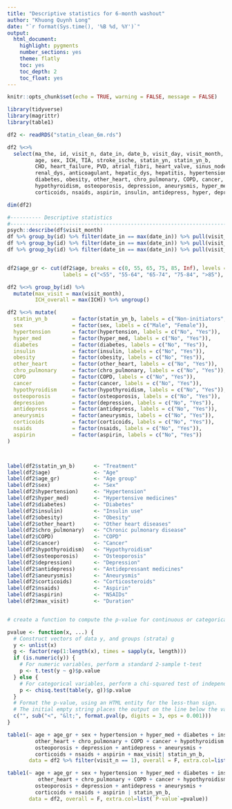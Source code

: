 ```yaml
---
title: "Descriptive statistics for 6-month washout"
author: "Khuong Quynh Long"
date: "`r format(Sys.time(), '%B %d, %Y')`"
output:
  html_document:
    highlight: pygments
    number_sections: yes
    theme: flatly
    toc: yes
    toc_depth: 2
    toc_float: yes
---
```


```r
knitr::opts_chunk$set(echo = TRUE, warning = FALSE, message = FALSE)
```

```r
library(tidyverse)
library(magrittr)
library(table1)
```




```r
df2 <- readRDS("statin_clean_6m.rds")

df2 %<>%
  select(ma_the, id, visit_n, date_in, date_b, visit_day, visit_month,
         age, sex, ICH, TIA, stroke_ische, statin_yn, statin_yn_b,
         CHD, heart_failure, PVD, atrial_fibri, heart_valve, sinus_node, 
         renal_dys, anticoagulant, hepatic_dys, hepatitis, hypertension,
         diabetes, obesity, other_heart, chro_pulmonary, COPD, cancer,
         hypothyroidism, osteoporosis, depression, aneurysmis, hyper_med, 
         corticoids, nsaids, aspirin, insulin, antidepress, hyper, depress) 

dim(df2)
```


```r
#---------- Descriptive statistics
#-------------------------------------------------------------------------------
psych::describe(df$visit_month)
df %>% group_by(id) %>% filter(date_in == max(date_in)) %>% pull(visit_month) %>% hist()
df %>% group_by(id) %>% filter(date_in == max(date_in)) %>% pull(visit_month) %>% round() %>% table()
df %>% group_by(id) %>% filter(date_in == max(date_in)) %>% pull(visit_month) %>% round() %>% table() %>% prop.table()


df2$age_gr <- cut(df2$age, breaks = c(0, 55, 65, 75, 85, Inf), levels = c(1, 2, 3, 4),
                  labels = c("<55", "55-64", "65-74", "75-84", ">85"), right = F)

df2 %<>% group_by(id) %>%
  mutate(max_visit = max(visit_month),
         ICH_overall = max(ICH)) %>% ungroup()

df2 %<>% mutate(
  statin_yn_b        = factor(statin_yn_b, labels = c("Non-initiators", "Initiators")),
  sex                = factor(sex, labels = c("Male", "Female")),
  hypertension       = factor(hypertension, labels = c("No", "Yes")),
  hyper_med          = factor(hyper_med, labels = c("No", "Yes")),
  diabetes           = factor(diabetes, labels = c("No", "Yes")),
  insulin            = factor(insulin, labels = c("No", "Yes")),
  obesity            = factor(obesity, labels = c("No", "Yes")),
  other_heart        = factor(other_heart, labels = c("No", "Yes")),
  chro_pulmonary     = factor(chro_pulmonary, labels = c("No", "Yes")),
  COPD               = factor(COPD, labels = c("No", "Yes")),
  cancer             = factor(cancer, labels = c("No", "Yes")),
  hypothyroidism     = factor(hypothyroidism, labels = c("No", "Yes")),
  osteoporosis       = factor(osteoporosis, labels = c("No", "Yes")),
  depression         = factor(depression, labels = c("No", "Yes")),
  antidepress        = factor(antidepress, labels = c("No", "Yes")),
  aneurysmis         = factor(aneurysmis, labels = c("No", "Yes")),
  corticoids         = factor(corticoids, labels = c("No", "Yes")),
  nsaids             = factor(nsaids, labels = c("No", "Yes")),
  aspirin            = factor(aspirin, labels = c("No", "Yes"))
)



label(df2$statin_yn_b)      <- "Treatment"
label(df2$age)              <- "Age"
label(df2$age_gr)           <- "Age group"
label(df2$sex)              <- "Sex"
label(df2$hypertension)     <- "Hypertension"
label(df2$hyper_med)        <- "Hypertensive medicines"
label(df2$diabetes)         <- "Diabetes"
label(df2$insulin)          <- "Insulin use"
label(df2$obesity)          <- "Obesity"
label(df2$other_heart)      <- "Other heart diseases"
label(df2$chro_pulmonary)   <- "Chronic pulmonary disease"
label(df2$COPD)             <- "COPD"
label(df2$cancer)           <- "Cancer"
label(df2$hypothyroidism)   <- "Hypothyroidism"
label(df2$osteoporosis)     <- "Osteoporosis"
label(df2$depression)       <- "Depression"
label(df2$antidepress)      <- "Antidepressant medicines"
label(df2$aneurysmis)       <- "Aneurysmis"
label(df2$corticoids)       <- "Corticosteroids"
label(df2$nsaids)           <- "Aspirin"
label(df2$aspirin)          <- "NSAIDs"
label(df2$max_visit)        <- "Duration"


# create a function to compute the p-value for continuous or categorical variables.

pvalue <- function(x, ...) {
  # Construct vectors of data y, and groups (strata) g
  y <- unlist(x)
  g <- factor(rep(1:length(x), times = sapply(x, length)))
  if (is.numeric(y)) {
    # For numeric variables, perform a standard 2-sample t-test
    p <- t.test(y ~ g)$p.value
  } else {
    # For categorical variables, perform a chi-squared test of independence
    p <- chisq.test(table(y, g))$p.value
  }
  # Format the p-value, using an HTML entity for the less-than sign.
  # The initial empty string places the output on the line below the variable label.
  c("", sub("<", "&lt;", format.pval(p, digits = 3, eps = 0.001)))
}

table1(~ age + age_gr + sex + hypertension + hyper_med + diabetes + insulin + 
         other_heart + chro_pulmonary + COPD + cancer + hypothyroidism + 
         osteoporosis + depression + antidepress + aneurysmis + 
         corticoids + nsaids + aspirin + max_visit| statin_yn_b,
       data = df2 %>% filter(visit_n == 1), overall = F, extra.col=list(`P-value`=pvalue))

table1(~ age + age_gr + sex + hypertension + hyper_med + diabetes + insulin + 
          other_heart + chro_pulmonary + COPD + cancer + hypothyroidism + 
         osteoporosis + depression + antidepress + aneurysmis + 
         corticoids + nsaids + aspirin | statin_yn_b,
       data = df2, overall = F, extra.col=list(`P-value`=pvalue))
```

















